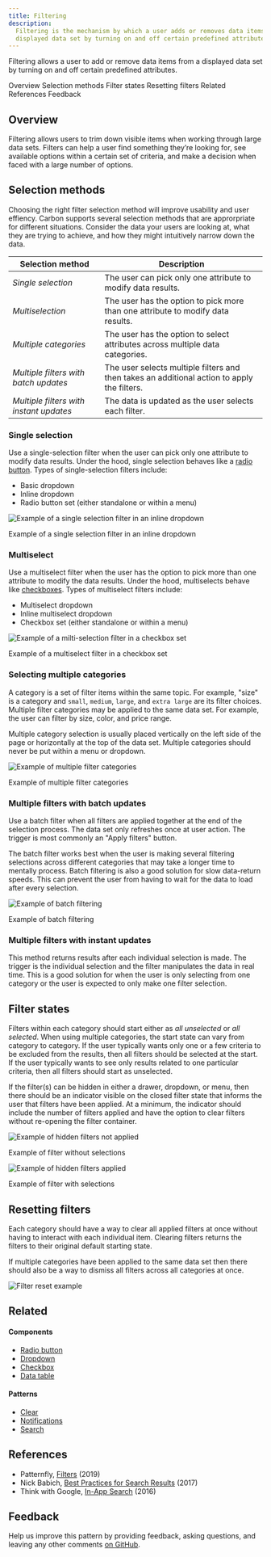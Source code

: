 ```yaml
---
title: Filtering
description:
  Filtering is the mechanism by which a user adds or removes data items from a
  displayed data set by turning on and off certain predefined attributes.
---
```


<PageDescription>

Filtering allows a user to add or remove data items from a displayed data set by
turning on and off certain predefined attributes.

</PageDescription>

<AnchorLinks>

<AnchorLink>Overview</AnchorLink>
<AnchorLink>Selection methods</AnchorLink>
<AnchorLink>Filter states</AnchorLink>
<AnchorLink>Resetting filters</AnchorLink>
<AnchorLink>Related</AnchorLink>
<AnchorLink>References</AnchorLink>
<AnchorLink>Feedback</AnchorLink>

</AnchorLinks>

## Overview

Filtering allows users to trim down visible items when working through large
data sets. Filters can help a user find something they’re looking for, see
available options within a certain set of criteria, and make a decision when
faced with a large number of options.

## Selection methods

Choosing the right filter selection method will improve usability and user
effiency. Carbon supports several selection methods that are approrpriate for
different situations. Consider the data your users are looking at, what they are
trying to achieve, and how they might intuitively narrow down the data.

| Selection method                        | Description                                                                                 |
| --------------------------------------- | ------------------------------------------------------------------------------------------- |
| _Single selection_                      | The user can pick only one attribute to modify data results.                                |
| _Multiselection_                        | The user has the option to pick more than one attribute to modify data results.             |
| _Multiple categories_                   | The user has the option to select attributes across multiple data categories.               |
| _Multiple filters with batch updates_   | The user selects multiple filters and then takes an additional action to apply the filters. |
| _Multiple filters with instant updates_ | The data is updated as the user selects each filter.                                        |

### Single selection

Use a single-selection filter when the user can pick only one attribute to
modify data results. Under the hood, single selection behaves like a
[radio button](/components/radio-button/usage). Types of single-selection
filters include:

- Basic dropdown
- Inline dropdown
- Radio button set (either standalone or within a menu)

<Row>
<Column colLg={8}>

![Example of a single selection filter in an inline dropdown](images/filter-1.png)

<Caption>Example of a single selection filter in an inline dropdown</Caption>

</Column>
</Row>

### Multiselect

Use a multiselect filter when the user has the option to pick more than one
attribute to modify the data results. Under the hood, multiselects behave like
[checkboxes](components/checkbox/usage). Types of multiselect filters include:

- Multiselect dropdown
- Inline multiselect dropdown
- Checkbox set (either standalone or within a menu)

<Row>
<Column colLg={8}>

![Example of a milti-selection filter in a checkbox set](images/filter-2.png)

<Caption>Example of a multiselect filter in a checkbox set</Caption>

</Column>
</Row>

### Selecting multiple categories

A category is a set of filter items within the same topic. For example, "size"
is a category and `small`, `medium`, `large`, and `extra large` are its filter
choices. Multiple filter categories may be applied to the same data set. For
example, the user can filter by size, color, and price range.

Multiple category selection is usually placed vertically on the left side of the
page or horizontally at the top of the data set. Multiple categories should
never be put within a menu or dropdown.

<Row>
<Column colLg={8}>

![Example of multiple filter categories](images/filter-3.png)

<Caption>Example of multiple filter categories</Caption>

</Column>
</Row>

### Multiple filters with batch updates

Use a batch filter when all filters are applied together at the end of the
selection process. The data set only refreshes once at user action. The trigger
is most commonly an "Apply filters" button.

The batch filter works best when the user is making several filtering selections
across different categories that may take a longer time to mentally process.
Batch filtering is also a good solution for slow data-return speeds. This can
prevent the user from having to wait for the data to load after every selection.

<Row>
<Column colLg={8}>

![Example of batch filtering](images/filter-4.png)

<Caption>Example of batch filtering</Caption>

</Column>
</Row>

### Multiple filters with instant updates

This method returns results after each individual selection is made. The trigger
is the individual selection and the filter manipulates the data in real time.
This is a good solution for when the user is only selecting from one category or
the user is expected to only make one filter selection.

## Filter states

Filters within each category should start either as _all unselected_ or _all
selected_. When using multiple categories, the start state can vary from
category to category. If the user typically wants only one or a few criteria to
be excluded from the results, then all filters should be selected at the start.
If the user typically wants to see only results related to one particular
criteria, then all filters should start as unselected.

If the filter(s) can be hidden in either a drawer, dropdown, or menu, then there
should be an indicator visible on the closed filter state that informs the user
that filters have been applied. At a minimum, the indicator should include the
number of filters applied and have the option to clear filters without
re-opening the filter container.

<Row>
<Column colLg={6}>

![Example of hidden filters not applied](images/filter-5.png)

<Caption>Example of filter without selections</Caption>

</Column>

<Column colLg={6}>

![Example of hidden filters applied](images/filter-6.png)

<Caption>Example of filter with selections</Caption>

</Column>
</Row>

## Resetting filters

Each category should have a way to clear all applied filters at once without
having to interact with each individual item. Clearing filters returns the
filters to their original default starting state.

If multiple categories have been applied to the same data set then there should
also be a way to dismiss all filters across all categories at once.

<Row>
<Column colLg={8}>

![Filter reset example](images/filter-7.png)

<Caption></Caption>

</Column>
</Row>

## Related

<Row>
<Column colSm={2} colMd={2} colLg={4}>

#### Components

- [Radio button](/components/radio-button/usage)
- [Dropdown](/components/dropdown/usage)
- [Checkbox](/components/checkbox/usage)
- [Data table](/components/data-table/usage)

</Column>
<Column colSm={2} colMd={2} colLg={4}>

#### Patterns

- [Clear](/patterns/common-actions#clear)
- [Notifications](/patterns/notification-pattern)
- [Search](/patterns/search-pattern)

</Column>
</Row>

## References

- Patternfly,
  [Filters](https://www.patternfly.org/v4/design-guidelines/usage-and-behavior/filters)
  (2019)
- Nick Babich,
  [Best Practices for Search Results](https://uxplanet.org/best-practices-for-search-results-1bbed9d7a311)
  (2017)
- Think with Google,
  [In-App Search](https://www.thinkwithgoogle.com/marketing-resources/experience-design/chapter-2-in-app-search/)
  (2016)

## Feedback

Help us improve this pattern by providing feedback, asking questions, and
leaving any other comments
[on GitHub](https://github.com/carbon-design-system/carbon-website/issues/new?assignees=&labels=feedback&template=feedback.md).
